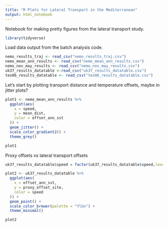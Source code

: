 ```yaml
---
title: "R Plots for Lateral Transport in the Mediterranean"
output: html_notebook
---
```






Notebook for making pretty figures from the lateral transport study.

```r
library(tidyverse)
```


Load data output from the batch analysis code.
```r
nemo_results_traj <- read_csv("nemo_results_traj.csv")
nemo_mean_ann_results <- read_csv("nemo_mean_ann_results.csv")
nemo_nov_may_results <- read_csv("nemo_nov_may_results.csv")
uk37_results_datatable <-read_csv("uk37_results_datatable.csv")
tex86_results_datatable <- read_csv("tex86_results_datatable.csv")
```

Let's start by plotting transport distance and temperature offsets, maybe in jitter plots?
```r
plot1 <- nemo_mean_ann_results %>%
  ggplot(aes(
    x = speed,
    y = mean_dist,
    color = offset_ann_sst
  )) +
  geom_jitter() +
  scale_color_gradient2() +
  theme_grey()

plot1
```


Proxy offsets vs lateral transport offsets
```r
uk37_results_datatable$speed = factor(uk37_results_datatable$speed,levels = c("Sp_500","Sp_250","Sp_100","Sp_50","Sp_25","Sp_12","Sp_6"))

plot2 <- uk37_results_datatable %>%
  ggplot(aes(
    x = offset_ann_sst,
    y = proxy_offset_site,
    color = speed
  )) + 
  geom_point() +
  scale_color_brewer(palette = "YlGn") +
  theme_minimal()

plot2
```








